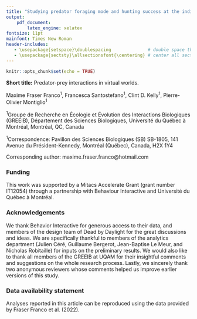 ```yaml
---
title: "Studying predator foraging mode and hunting success at the individual level with an online videogame"
output: 
    pdf_document:
        latex_engine: xelatex
fontsize: 11pt
mainfont: Times New Roman
header-includes:
   - \usepackage{setspace}\doublespacing              # double space the document
   - \usepackage{sectsty}\allsectionsfont{\centering} # center all section headers
---
```


```r
knitr::opts_chunk$set(echo = TRUE)
```

**Short title:** Predator-prey interactions in virtual worlds.

\vspace{12pt}

Maxime Fraser Franco^1^, Francesca Santostefano^1^, Clint D. Kelly^1^, Pierre-Olivier Montiglio^1^

\vspace{12pt}

^1^Groupe de Recherche en Écologie et Évolution des Interactions Biologiques (GREEIB), Département des Sciences Biologiques, Université du Québec à Montréal, Montréal, QC, Canada

\vspace{12pt}

^1^Correspondence: Pavillon des Sciences Biologiques (SB) SB-1805, 141 Avenue du Président-Kennedy, Montréal (Québec), Canada, H2X 1Y4

\vspace{12pt}

Corresponding author: maxime.fraser.franco@hotmail.com

\newpage

### Funding {.unnumbered}

This work was supported by a Mitacs Accelerate Grant (grant number IT12054) through a partnership with Behaviour Interactive and Université du Québec à Montréal.

\newpage

### Acknowledgements {.unnumbered}

We thank Behavior Interactive for generous access to their data, and members of the design team of Dead by Daylight for the great discussions and ideas. We are specifically thankful to members of the analytics department (Julien Céré, Guillaume Bergerot, Jean-Baptise Le Meur, and Nicholas Robitaille) for inputs on the preliminary results. We would also like to thank all members of the GREEIB at UQAM for their insightful comments and suggestions on the whole research process. Lastly, we sincerely thank two anonymous reviewers whose comments helped us improve earlier versions of this study.

### Data availability statement {.unnumbered}

Analyses reported in this article can be reproduced using the data provided by Fraser Franco et al. (2022).

